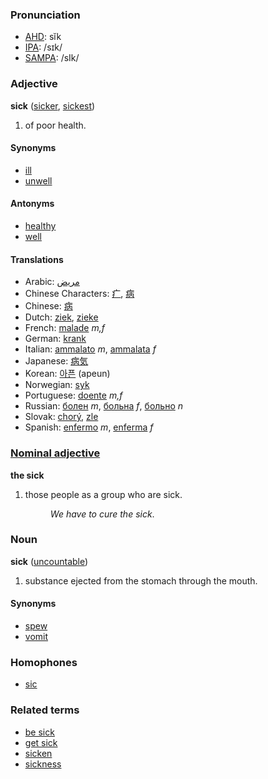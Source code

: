 ===Pronunciation===
*[[w:AHD|AHD]]: sĭk
*[[w:IPA|IPA]]: /sɪk/
*[[w:SAMPA|SAMPA]]: /sIk/

===Adjective===
'''sick''' ([[sicker]], [[sickest]])

# of poor health.

====Synonyms====
*[[ill]]
*[[unwell]]
====Antonyms====
*[[healthy]]
*[[well]]

====Translations====
*Arabic: [[مريض]]
*Chinese Characters: [[疒]], [[病]]
*Chinese: [[病]]
*Dutch: [[ziek]], [[zieke]]
*French: [[malade]] ''m,f''
*German: [[krank]]
*Italian: [[ammalato]] ''m'', [[ammalata]] ''f''
*Japanese: [[病気]]
*Korean: [[아픈]] (apeun)
*Norwegian: [[syk]]
*Portuguese: [[doente]] ''m,f''
*Russian: [[болен]] ''m'', [[больна]] ''f'', [[больно]] ''n''
*Slovak: [[chorý]], [[zle]]
*Spanish: [[enfermo]] ''m'', [[enferma]] ''f''

===[[Nominal adjective]]===
'''the sick'''

# those people as a group who are sick.
#: ''We have to cure the sick''.

===Noun===
'''sick''' ([[uncountable]])

# substance ejected from the stomach through the mouth.

====Synonyms====
*[[spew]]
*[[vomit]]

===Homophones===
*[[sic]]

===Related terms===
*[[be sick]]
*[[get sick]]
*[[sicken]]
*[[sickness]]